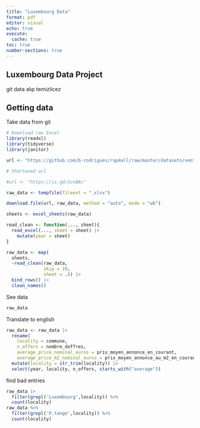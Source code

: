 ```yaml
---
title: "Luxembourg Data"
format: pdf
editor: visual
echo: true
execute: 
  cache: true
toc: true
number-sections: true
---
```


## Luxembourg Data Project

git data alıp temizlicez

## Getting data

Take data from git

```r
# Download raw Excel
library(readxl)
library(tidyverse)
library(janitor)

```

```r

url <- "https://github.com/b-rodrigues/rap4all/raw/master/datasets/vente-maison-2010-2021.xlsx"

# Shortened url

#url <- "https://is.gd/1vvBAc"

raw_data <- tempfile(fileext = ".xlsx")

download.file(url, raw_data, method = "auto", mode = "wb")

sheets <- excel_sheets(raw_data)

read_clean <- function(..., sheet){
  read_excel(..., sheet = sheet) |>
    mutate(year = sheet)
}

raw_data <- map(
  sheets,
  ~read_clean(raw_data,
              skip = 10,
              sheet = .)) |>
  bind_rows() |>
  clean_names()

```

See data

```r
raw_data
```

Translate to english

```r
raw_data <- raw_data |>
  rename(
    locality = commune,
    n_offers = nombre_doffres,
    average_price_nominal_euros = prix_moyen_annonce_en_courant,
    average_price_m2_nominal_euros = prix_moyen_annonce_au_m2_en_courant) |>
  mutate(locality = str_trim(locality)) |>
  select(year, locality, n_offers, starts_with("average"))

```

find bad entries

```r
raw_data |>
  filter(grepl('Luxembourg',locality)) %>% 
  count(locality)
raw_data %>% 
  filter(grepl('P.tange',locality)) %>% 
  count(locality)
```

## 
